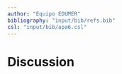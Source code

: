 ```yaml
---
author: "Equipo EDUMER"
bibliography: "input/bib/refs.bib"
csl: "input/bib/apa6.csl"
---
```



# Discussion

